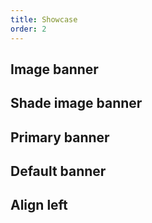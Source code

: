 ```yaml
---
title: Showcase
order: 2
---
```




## Image banner

<Playground system="ec" selectedKind="PageBanner" selectedStory="image">
  <PageBanner {...demoContentImage} />
</Playground>

## Shade image banner

<Playground system="ec" selectedKind="PageBanner" selectedStory="image-shade">
  <PageBanner {...demoContentImageShade} />
</Playground>

## Primary banner

<Playground system="ec" selectedKind="PageBanner" selectedStory="primary">
  <PageBanner {...demoContentPrimary} />
</Playground>

## Default banner

<Playground system="ec" selectedKind="PageBanner" selectedStory="default">
  <PageBanner {...demoContentDefault} />
</Playground>

## Align left

<Playground system="ec" selectedKind="PageBanner" selectedStory="align-left">
  <PageBanner {...demoContentAlignLeft} />
</Playground>

